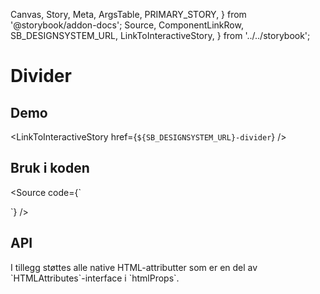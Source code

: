   Canvas,
  Story,
  Meta,
  ArgsTable,
  PRIMARY_STORY,
} from '@storybook/addon-docs';
  Source,
  ComponentLinkRow,
  SB_DESIGNSYSTEM_URL,
  LinkToInteractiveStory,
} from '../../storybook';

<Meta title="Design system/Divider/API" component={Divider} />

# Divider

<ComponentLinkRow
  docsHref="https://design.domstol.no/987b33f71/p/57aa58-divider/b/587136"
  figmaHref="https://www.figma.com/file/ewqSDmkgqDQ5PyOsRp4V5b/?node-id=3209%3A94239"
  githubHref="https://github.com/domstolene/designsystem/tree/master/components/src/components/Divider"
/>

## Demo

<Canvas>
  <Story id="design-system-divider--default" />
</Canvas>

<LinkToInteractiveStory href={`${SB_DESIGNSYSTEM_URL}-divider`} />

## Bruk i koden

<Source code={`

<Divider />
`} />

## API

<ArgsTable story={PRIMARY_STORY} />
I tillegg støttes alle native HTML-attributter som er en del av `HTMLAttributes<HTMLHRElement>`-interface i `htmlProps`.
